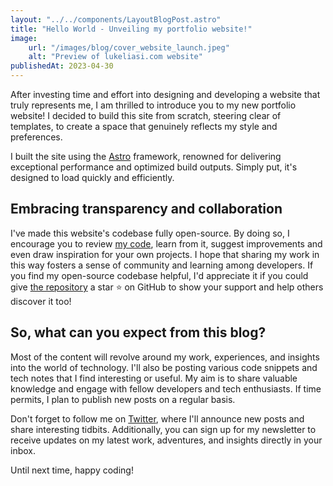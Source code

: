 ```yaml
---
layout: "../../components/LayoutBlogPost.astro"
title: "Hello World - Unveiling my portfolio website!"
image:
    url: "/images/blog/cover_website_launch.jpeg"
    alt: "Preview of lukeliasi.com website"
publishedAt: 2023-04-30
---
```


After investing time and effort into designing and developing a website that truly represents me, I am thrilled to introduce you to my new portfolio website! I decided to build this site from scratch, steering clear of templates, to create a space that genuinely reflects my style and preferences.

I built the site using the [Astro](https://astro.build/) framework, renowned for delivering exceptional performance and optimized build outputs. Simply put, it's designed to load quickly and efficiently.

## Embracing transparency and collaboration
I've made this website's codebase fully open-source. By doing so, I encourage you to review [my code](https://github.com/lukeliasi), learn from it, suggest improvements and even draw inspiration for your own projects. I hope that sharing my work in this way fosters a sense of community and learning among developers. If you find my open-source codebase helpful, I'd appreciate it if you could give [the repository](https://github.com/lukeliasi/lukeliasi.com) a star ⭐ on GitHub to show your support and help others discover it too!

## So, what can you expect from this blog?
Most of the content will revolve around my work, experiences, and insights into the world of technology. I'll also be posting various code snippets and tech notes that I find interesting or useful. My aim is to share valuable knowledge and engage with fellow developers and tech enthusiasts. If time permits, I plan to publish new posts on a regular basis.

Don't forget to follow me on [Twitter](https://twitter.com/lukeliasi), where I'll announce new posts and share interesting tidbits. Additionally, you can sign up for my newsletter to receive updates on my latest work, adventures, and insights directly in your inbox.

Until next time, happy coding!

